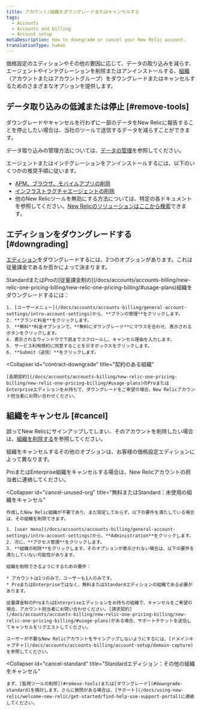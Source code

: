 ```yaml
---
title: アカウント/組織をダウングレードまたはキャンセルする
tags:
  - Accounts
  - Accounts and billing
  - Account setup
metaDescription: How to downgrade or cancel your New Relic account.
translationType: human
---
```


価格設定のエディションやその他の要因に応じて、データの取り込みを減らす、エージェントやインテグレーションを削除またはアンインストールする、[組織](/docs/accounts/accounts-billing/new-relic-one-pricing-users/new-relic-account-structure)（アカウントまたはアカウントグループ）をダウングレードまたはキャンセルするためのさまざまなオプションを提供します。

## データ取り込みの低減または停止 [#remove-tools]

ダウングレードやキャンセルを行わずに一部のデータをNew Relicに報告することを停止したい場合は、当社のツールで送信するデータを減らすことができます。

データ取り込みの管理方法については、[データの管理](/docs/telemetry-data-platform/get-data-new-relic/manage-data/manage-your-data)を参照してください。

エージェントまたはインテグレーションをアンインストールするには、以下のいくつかの推奨手順に従います。

* [APM、ブラウザ、モバイルアプリの削除](/docs/apm/new-relic-apm/maintenance/remove-applications-new-relic/)
* [インフラストラクチャエージェントの削除](/docs/infrastructure/install-infrastructure-agent/update-or-uninstall/uninstall-infrastructure-agent/)
* 他のNew Relicツールを無効にする方法については、特定の各ドキュメントを参照してください。[New Relicのソリューションはここから検索](https://newrelic.com/instant-observability/)できます。

## エディションをダウングレードする [#downgrading]

[エディション](/docs/accounts/accounts-billing/new-relic-one-pricing-billing/new-relic-one-pricing-billing/#editions)をダウングレードするには、2つのオプションがあります。これは従量課金であるか否かによって決まります。

<CollapserGroup>
  <Collapser
    id="payg-downgrade"
    title="従量課金制の組織"
  >
    StandardまたはProの[従量課金制の](/docs/accounts/accounts-billing/new-relic-one-pricing-billing/new-relic-one-pricing-billing/#usage-plans)組織をダウングレードするには：

    1. [ユーザーメニュー](/docs/accounts/accounts-billing/general-account-settings/intro-account-settings)から、**プランの管理**をクリックします。
    2. **プランと料金**をクリックします。
    3. **無料**料金オプションで、**無料にダウングレード**にマウスを合わせ、表示されるボタンをクリックします。
    4. 表示されるウィンドウで下部までスクロールし、キャンセル理由を入力します。
    5. サービス利用規約に同意することを示すボックスをクリックします。
    6. **Submit（送信）**をクリックします。
  </Collapser>

  <Collapser
    id="contract-downgrade"
    title="契約のある組織"
  >
    [長期契約](/docs/accounts/accounts-billing/new-relic-one-pricing-billing/new-relic-one-pricing-billing/#usage-plans)のProまたはEnterpriseエディションをお持ちで、ダウングレードをご希望の場合、New Relicアカウント担当者にお問い合わせください。
  </Collapser>
</CollapserGroup>

## 組織をキャンセル [#cancel]

誤ってNew Relicにサインアップしてしまい、そのアカウントを削除したい場合は、[組織を削除する](#cancel-unused-org)を参照してください。

組織をキャンセルするその他のオプションは、お客様の価格設定エディションによって異なります。

<CollapserGroup>
  <Collapser
    id="cancel-pro-enterprise"
    title="ProまたはEnterpriseエディションをキャンセル"
  >
    ProまたはEnterprise組織をキャンセルする場合は、New Relicアカウントの担当者に連絡してください。
  </Collapser>

  <Collapser
    id="cancel-unused-org"
    title="無料またはStandard：未使用の組織をキャンセル"
  >
    作成したNew Relic組織が不要であり、まだ設定しておらず、以下の要件を満たしている場合は、その組織を削除できます。

    1. [user menu](/docs/accounts/accounts-billing/general-account-settings/intro-account-settings)から、**Administration**をクリックします。
    2. 次に、**アクセス管理**をクリックします。
    3. **組織の削除**をクリックします。そのオプションが表示されない場合は、以下の要件を満たしていない可能性があります。

    組織を削除できるようにするための要件：

    * アカウントは1つのみで、ユーザーも1人のみです。
    * ProまたはEnterpriseではなく、無料またはStandardエディションの組織である必要があります。

    従量課金制のProまたはEnterpriseエディションをお持ちの組織で、キャンセルをご希望の場合、アカウント担当者にお問い合わせください。[請求契約](/docs/accounts/accounts-billing/new-relic-one-pricing-billing/new-relic-one-pricing-billing/#usage-plans)がある場合、サポートチケットを送信してキャンセルをリクエストしてください。

    ユーザーが不要なNew Relicアカウントをサインアップしないようにするには、[ドメインキャプチャ](/docs/accounts/accounts-billing/account-setup/domain-capture)を参照してください。
  </Collapser>

  <Collapser
    id="cancel-standard"
    title="Standardエディション：その他の組織をキャンセル"
  >
    まず、[監視ツールの削除](#remove-tools)または[ダウングレード](#downgrade-standard)を検討します。さらに質問がある場合は、[サポート](/docs/using-new-relic/welcome-new-relic/get-started/find-help-use-support-portal)に連絡してください。
  </Collapser>
</CollapserGroup>
